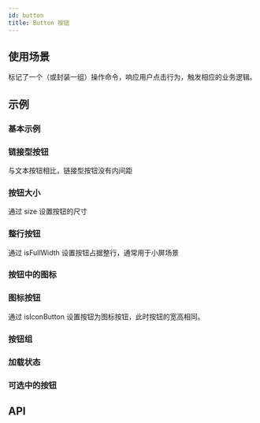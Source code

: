 ```yaml
---
id: button
title: Button 按钮
---
```



## 使用场景

标记了一个（或封装一组）操作命令，响应用户点击行为，触发相应的业务逻辑。

## 示例

### 基本示例

<Story fn={stories.Basic} />

### 链接型按钮

与文本按钮相比，链接型按钮没有内间距

<Story fn={stories.LinkButton} />

### 按钮大小

通过 size 设置按钮的尺寸

<Story fn={stories.Size} />

### 整行按钮

通过 isFullWidth 设置按钮占据整行，通常用于小屏场景

<Story fn={stories.FullWidth} />

### 按钮中的图标

<Story fn={stories.AddIcon} />

### 图标按钮

通过 isIconButton 设置按钮为图标按钮，此时按钮的宽高相同。

<Story fn={stories.OnlyIcon} />

### 按钮组

<Story fn={stories.ButtonGroup} />

### 加载状态

<Story fn={stories.Loading} />

### 可选中的按钮

<Story fn={stories.Toggle} />

<Story fn={stories.ToggleGroup} />

## API

<PropsTable component={Button} />
